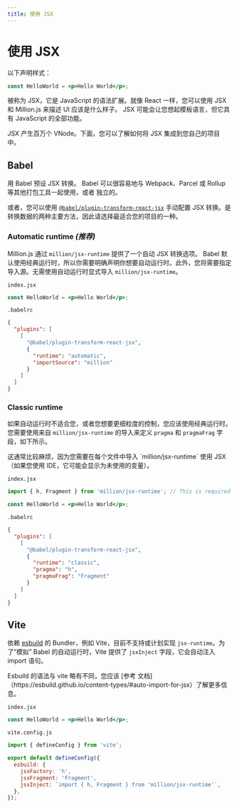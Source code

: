 ```yaml
---
title: 使用 JSX
---
```



# 使用 JSX

以下声明样式：

```jsx
const HelloWorld = <p>Hello World</p>;
```

被称为 JSX，它是 JavaScript 的语法扩展。就像 React 一样，您可以使用 JSX 和 Million.js 来描述 UI 应该是什么样子。 JSX 可能会让您想起模板语言，但它具有 JavaScript 的全部功能。

JSX 产生百万个 VNode。下面，您可以了解如何将 JSX 集成到您自己的项目中。

## Babel

<Callout emoji="ℹ️">
  用 Babel 预设 JSX 转换。 Babel 可以很容易地与 Webpack、Parcel 或 Rollup
  等其他打包工具一起使用，或者 独立的。
</Callout>

或者，您可以使用 [`@babel/plugin-transform-react-jsx`](https://babeljs.io/docs/en/babel-plugin-transform-react-jsx/) 手动配置 JSX 转换。是转换数据的两种主要方法，因此请选择最适合您的项目的一种。

### Automatic runtime _(推荐)_

Million.js 通过 `million/jsx-runtime` 提供了一个自动 JSX 转换选项。 Babel 默认使用经典运行时，所以你需要明确声明你想要自动运行时。此外，您将需要指定导入源。无需使用自动运行时显式导入 `million/jsx-runtime`。

`index.jsx`

```jsx
const HelloWorld = <p>Hello World</p>;
```

`.babelrc`

```json
{
  "plugins": [
    [
      "@babel/plugin-transform-react-jsx",
      {
        "runtime": "automatic",
        "importSource": "million"
      }
    ]
  ]
}
```

### Classic runtime

如果自动运行时不适合您，或者您想要更细粒度的控制，您应该使用经典运行时。您需要使用来自 `million/jsx-runtime` 的导入来定义 `pragma` 和 `pragmaFrag` 字段，如下所示。

<Callout type="warning" emoji="⚠️">
  这通常比较麻烦，因为您需要在每个文件中导入 `million/jsx-runtime` 使用 JSX（如果您使用
  IDE，它可能会显示为未使用的变量）。
</Callout>

`index.jsx`

```jsx
import { h, Fragment } from 'million/jsx-runtime'; // This is required

const HelloWorld = <p>Hello World</p>;
```

`.babelrc`

```json
{
  "plugins": [
    [
      "@babel/plugin-transform-react-jsx",
      {
        "runtime": "classic",
        "pragma": "h",
        "pragmaFrag": "Fragment"
      }
    ]
  ]
}
```

## Vite

依赖 [esbuild](https://esbuild.github.io) 的 Bundler，例如 Vite，目前不支持或计划实现 `jsx-runtime`。为了“模拟” Babel 的自动运行时，Vite 提供了 `jsxInject` 字段，它会自动注入 import 语句。

<Callout type="warning" emoji="⚠️">
  Esbuild 的语法与 vite 略有不同，您应该 [参考
  文档]（https://esbuild.github.io/content-types/#auto-import-for-jsx）了解更多信息。
</Callout>

`index.jsx`

```jsx
const HelloWorld = <p>Hello World</p>;
```

`vite.config.js`

```js
import { defineConfig } from 'vite';

export default defineConfig({
  esbuild: {
    jsxFactory: 'h',
    jsxFragment: 'Fragment',
    jsxInject: `import { h, Fragment } from 'million/jsx-runtime'`,
  },
});
```
